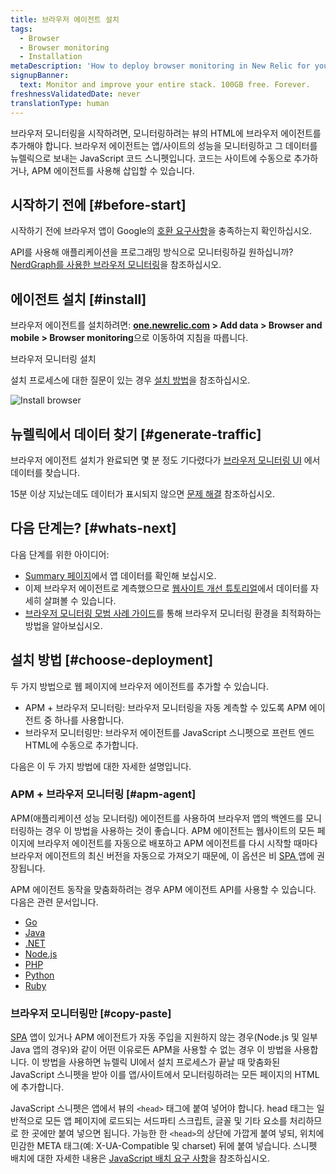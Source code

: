 ```yaml
---
title: 브라우저 에이전트 설치
tags:
  - Browser
  - Browser monitoring
  - Installation
metaDescription: 'How to deploy browser monitoring in New Relic for your apps, including UI, copy/paste, and API options.'
signupBanner:
  text: Monitor and improve your entire stack. 100GB free. Forever.
freshnessValidatedDate: never
translationType: human
---
```



브라우저 모니터링을 시작하려면, 모니터링하려는 뷰의 HTML에 브라우저 에이전트를 추가해야 합니다. 브라우저 에이전트는 앱/사이트의 성능을 모니터링하고 그 데이터를 뉴렐릭으로 보내는 JavaScript 코드 스니펫입니다. 코드는 사이트에 수동으로 추가하거나, APM 에이전트를 사용해 삽입할 수 있습니다.

## 시작하기 전에 [#before-start]

시작하기 전에 브라우저 앱이 Google의 [호환 요구사항](/docs/browser/new-relic-browser/getting-started/compatibility-requirements-browser-monitoring)을 충족하는지 확인하십시오.

API를 사용해 애플리케이션을 프로그래밍 방식으로 모니터링하길 원하십니까? [NerdGraph를 사용한 브라우저 모니터링](/docs/apis/nerdgraph/examples/browser-monitoring-config-nerdgraph)을 참조하십시오.

## 에이전트 설치 [#install]

브라우저 에이전트를 설치하려면: **[one.newrelic.com](https://one.newrelic.com) > Add data > Browser and mobile > Browser monitoring**으로 이동하여 지침을 따릅니다.

<ButtonGroup>
  <ButtonLink
    role="button"
    to="https://onenr.io/0MRNpYqNqQn"
    variant="primary"
  >
    브라우저 모니터링 설치
  </ButtonLink>
</ButtonGroup>

설치 프로세스에 대한 질문이 있는 경우 [설치 방법](#choose-deployment)을 참조하십시오.

<img
  title="Install browser"
  alt="Install browser"
  src={browserInstallBrowser}
/>

## 뉴렐릭에서 데이터 찾기 [#generate-traffic]

브라우저 에이전트 설치가 완료되면 몇 분 정도 기다렸다가 [브라우저 모니터링 UI](/docs/browser/browser-monitoring/getting-started/browser-summary-page) 에서 데이터를 찾습니다.

15분 이상 지났는데도 데이터가 표시되지 않으면 [문제 해결](/docs/browser/browser-monitoring/troubleshooting/troubleshoot-your-browser-monitoring-installation/) 참조하십시오.

## 다음 단계는? [#whats-next]

다음 단계를 위한 아이디어:

* [Summary 페이지](/docs/browser/browser-monitoring/getting-started/browser-summary-page)에서 앱 데이터를 확인해 보십시오.
* 이제 브라우저 에이전트로 계측했으므로 [웹사이트 개선 튜토리얼](/docs/journey-performance/guide-to-monitoring-core-web-vitals)에서 데이터를 자세히 살펴볼 수 있습니다.
* [브라우저 모니터링 모범 사례 가이드](/docs/new-relic-solutions/best-practices-guides/full-stack-observability/browser-monitoring-best-practices-guide)를 통해 브라우저 모니터링 환경을 최적화하는 방법을 알아보십시오.

## 설치 방법 [#choose-deployment]

두 가지 방법으로 웹 페이지에 브라우저 에이전트를 추가할 수 있습니다.

* APM + 브라우저 모니터링: 브라우저 모니터링을 자동 계측할 수 있도록 APM 에이전트 중 하나를 사용합니다.
* 브라우저 모니터링만: 브라우저 에이전트를 JavaScript 스니펫으로 프런트 엔드 HTML에 수동으로 추가합니다.

다음은 이 두 가지 방법에 대한 자세한 설명입니다.

### APM + 브라우저 모니터링 [#apm-agent]

APM(애플리케이션 성능 모니터링) 에이전트를 사용하여 브라우저 앱의 백엔드를 모니터링하는 경우 이 방법을 사용하는 것이 좋습니다. APM 에이전트는 웹사이트의 모든 페이지에 브라우저 에이전트를 자동으로 배포하고 APM 에이전트를 다시 시작할 때마다 브라우저 에이전트의 최신 버전을 자동으로 가져오기 때문에, 이 옵션은 비 [SPA ](/docs/browser/single-page-app-monitoring/get-started/introduction-single-page-app-monitoring)앱에 권장됩니다.

APM 에이전트 동작을 맞춤화하려는 경우 APM 에이전트 API를 사용할 수 있습니다. 다음은 관련 문서입니다.

* [Go](/docs/agents/go-agent/features/install-new-relic-browser-go-apps)
* [Java](/docs/agents/java-agent/instrumentation/page-load-timing-java)
* [.NET](/docs/agents/net-agent/features/page-load-timing-net)
* [Node.js](/docs/agents/nodejs-agent/supported-features/page-load-timing-nodejs)
* [PHP](/docs/agents/php-agent/features/page-load-timing-php)
* [Python](/docs/agents/python-agent/supported-features/page-load-timing-python)
* [Ruby](/docs/agents/ruby-agent/features/page-load-timing-ruby)

### 브라우저 모니터링만 [#copy-paste]

[SPA](/docs/browser/single-page-app-monitoring/get-started/introduction-single-page-app-monitoring) 앱이 있거나 APM 에이전트가 자동 주입을 지원하지 않는 경우(Node.js 및 일부 Java 앱의 경우)와 같이 어떤 이유로든 APM을 사용할 수 없는 경우 이 방법을 사용합니다. 이 방법을 사용하면 뉴렐릭 UI에서 설치 프로세스가 끝날 때 맞춤화된 JavaScript 스니펫을 받아 이를 앱/사이트에서 모니터링하려는 모든 페이지의 HTML에 추가합니다.

JavaScript 스니펫은 앱에서 뷰의 `<head>` 태그에 붙여 넣어야 합니다. head 태그는 일반적으로 모든 앱 페이지에 로드되는 서드파티 스크립트, 글꼴 및 기타 요소를 처리하므로 한 곳에만 붙여 넣으면 됩니다. 가능한 한 `<head>`의 상단에 가깝게 붙여 넣되, 위치에 민감한 META 태그(예: X-UA-Compatible 및 charset) 뒤에 붙여 넣습니다. 스니펫 배치에 대한 자세한 내용은 [JavaScript 배치 요구 사항](/docs/browser/new-relic-browser/page-load-timing-resources/instrumentation-browser-monitoring#javascript-placement)을 참조하십시오.

<InstallFeedback/>
